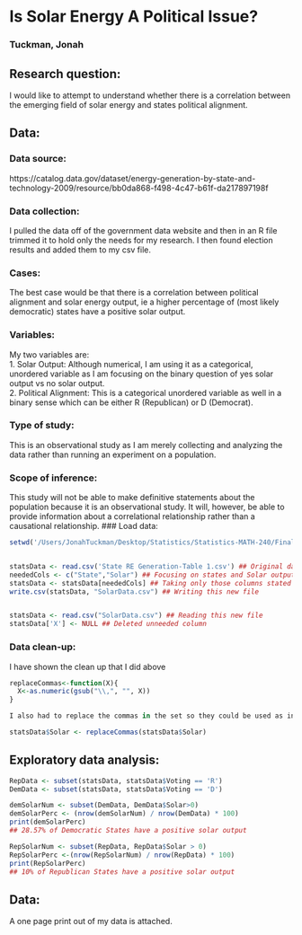 Is Solar Energy A Political Issue?
========================================================

### Tuckman, Jonah






Research question:
--------------------------------------------------------

I would like to attempt to understand whether there is a correlation between the emerging field of solar energy and states political alignment.

Data:
--------------------------------------------------------

### Data source:


https://catalog.data.gov/dataset/energy-generation-by-state-and-technology-2009/resource/bb0da868-f498-4c47-b61f-da217897198f


### Data collection:

I pulled the data off of the government data website and then in an R file trimmed it to hold only the needs for my research. I then found election results and added them to my csv file.

### Cases:

The best case would be that there is a correlation between political alignment and solar energy output, ie a higher percentage of (most likely democratic) states have a positive solar output.

### Variables:

My two variables are:  
1. Solar Output: Although numerical, I am using it as a categorical, unordered variable as I am focusing on the binary question of yes solar output vs no solar output.  
2. Political Alignment: This is a categorical unordered variable as well in a binary sense which can be either R (Republican) or D (Democrat).

### Type of study:


This is an observational study as I am merely collecting and analyzing the data rather than running an experiment on a population.

### Scope of inference:

This study will not be able to make definitive statements about the population because it is an observational study. It will, however, be able to provide information about a correlational relationship rather than a causational relationship.
### Load data:


```r


setwd('/Users/JonahTuckman/Desktop/Statistics/Statistics-MATH-240/Final Project')


statsData <- read.csv('State RE Generation-Table 1.csv') ## Original dataset with many extra energy types
neededCols <- c("State","Solar") ## Focusing on states and Solar output
statsData <- statsData[neededCols] ## Taking only those columns stated above
write.csv(statsData, "SolarData.csv") ## Writing this new file


statsData <- read.csv("SolarData.csv") ## Reading this new file
statsData['X'] <- NULL ## Deleted unneeded column

```

### Data clean-up:

I have shown the clean up that I did above

```r
replaceCommas<-function(X){
  X<-as.numeric(gsub("\\,", "", X))
}

I also had to replace the commas in the set so they could be used as integers  

statsData$Solar <- replaceCommas(statsData$Solar)

```

Exploratory data analysis:
--------------------------------------------------------



```r
RepData <- subset(statsData, statsData$Voting == 'R')
DemData <- subset(statsData, statsData$Voting == 'D')

demSolarNum <- subset(DemData, DemData$Solar>0)
demSolarPerc <- (nrow(demSolarNum) / nrow(DemData) * 100)
print(demSolarPerc)
## 28.57% of Democratic States have a positive solar output

RepSolarNum <- subset(RepData, RepData$Solar > 0)
RepSolarPerc <-(nrow(RepSolarNum) / nrow(RepData) * 100)
print(RepSolarPerc)
## 10% of Republican States have a positive solar output
```





Data:
--------------------------------------------------------
A one page print out of my data is attached.

<!-- Do not forget to print out a page of your data and turn it in with your proposal-->
